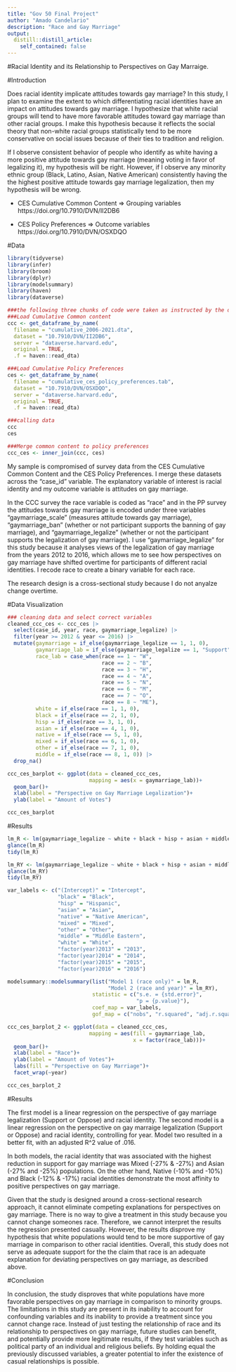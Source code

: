 ```yaml
---
title: "Gov 50 Final Project"
author: "Amado Candelario"
description: "Race and Gay Marriage"
output:
  distill::distill_article:
    self_contained: false
---
```

#Racial Identity and its Relationship to Perspectives on Gay Marraige.

#Introduction

Does racial identity implicate attitudes towards gay marriage? In this study, I plan to examine the extent to which differentiating racial identities have an impact on attitudes towards gay marriage. I hypothesize that white racial groups will tend to have more favorable attitudes toward gay marriage than other racial groups. I make this hypothesis because it reflects the social theory that non-white racial groups statistically tend to be more conservative on social issues because of their ties to tradition and religion. 

If I observe consistent behavior of people who identify as white having a more positive attitude towards gay marriage (meaning voting in favor of legalizing it), my hypothesis will be right. However, if I observe any minority ethnic group (Black, Latino, Asian, Native American) consistently having the the highest positive attitude towards gay marriage legalization, then my hypothesis will be wrong.

* CES Cumulative Common Content
=> Grouping variables 
	  https://doi.org/10.7910/DVN/II2DB6

* CES Policy Preferences 
=> Outcome variables 
	  https://doi.org/10.7910/DVN/OSXDQO

#Data

```r
library(tidyverse)
library(infer)
library(broom)
library(dplyr)
library(modelsummary)
library(haven)
library(dataverse)
```

```r
###the following three chunks of code were taken as instructed by the directions on how to merge these two data sets in CES user guide.
###Load Cumulative Common content
ccc <- get_dataframe_by_name(
  filename = "cumulative_2006-2021.dta",
  dataset = "10.7910/DVN/II2DB6",
  server = "dataverse.harvard.edu",
  original = TRUE,
  .f = haven::read_dta)
```

```r
###Load Cumulative Policy Preferences
ces <- get_dataframe_by_name(
  filename = "cumulative_ces_policy_preferences.tab",
  dataset = "10.7910/DVN/OSXDQO",
  server = "dataverse.harvard.edu",
  original = TRUE,
  .f = haven::read_dta)
```

```r
###calling data
ccc
ces
```

```r
###Merge common content to policy preferences
ccc_ces <- inner_join(ccc, ces)
```

My sample is compromised of survey data from the CES Cumulative Common Content and the CES Policy Preferences. I merge these datasets across the "case_id" variable. The explanatory variable of interest is racial identity and my outcome variable is attitudes on gay marriage. 

In the CCC survey the race variable is coded as "race" and in the PP survey the attitudes towards gay marriage is encoded under three variables "gaymarriage_scale" (measures attitude towards gay marriage), "gaymarriage_ban" (whether or not participant supports the banning of gay marriage), and "gaymarriage_legalize" (whether or not the participant supports the legalization of gay marriage). I use "gaymarriage_legalize" for this study because it analyses views of the legalization of gay marriage from the years 2012 to 2016, which allows me to see how perspectives on gay marriage have shifted overtime for participants of different racial identities. I recode race to create a binary variable for each race.

The research design is a cross-sectional study because I do not anyalze change overtime.

#Data Visualization

```r
### cleaning data and select correct variables 
cleaned_ccc_ces <- ccc_ces |>
  select(case_id, year, race, gaymarriage_legalize) |>
  filter(year >= 2012 & year <= 2016) |>
  mutate(gaymarriage = if_else(gaymarriage_legalize == 1, 1, 0),
         gaymarriage_lab = if_else(gaymarriage_legalize == 1, "Support", "Oppose"),
         race_lab = case_when(race == 1 ~ "W",
                              race == 2 ~ "B",
                              race == 3 ~ "H",
                              race == 4 ~ "A",
                              race == 5 ~ "N",
                              race == 6 ~ "M",
                              race == 7 ~ "O",
                              race == 8 ~ "ME"),
         white = if_else(race == 1, 1, 0),
         black = if_else(race == 2, 1, 0),
         hisp = if_else(race == 3, 1, 0),
         asian = if_else(race == 4, 1, 0),
         native = if_else(race == 5, 1, 0),
         mixed = if_else(race == 6, 1, 0),
         other = if_else(race == 7, 1, 0),
         middle = if_else(race == 8, 1, 0)) |>
  drop_na()
```

```r
ccc_ces_barplot <- ggplot(data = cleaned_ccc_ces, 
                          mapping = aes(x = gaymarriage_lab))+
  geom_bar()+
  xlab(label = "Perspective on Gay Marriage Legalization")+
  ylab(label = "Amount of Votes")

ccc_ces_barplot
```

#Results

```r
lm_R <- lm(gaymarriage_legalize ~ white + black + hisp + asian + middle + mixed + native + other, data = cleaned_ccc_ces)
glance(lm_R)
tidy(lm_R)
```

```r
lm_RY <- lm(gaymarriage_legalize ~ white + black + hisp + asian + middle + mixed + native + other + factor(year), data = cleaned_ccc_ces)
glance(lm_RY)
tidy(lm_RY)
```

```r
var_labels <- c("(Intercept)" = "Intercept",
                "black" = "Black",
                "hisp" = "Hispanic",
                "asian" = "Asian",
                "native" = "Native American",
                "mixed" = "Mixed",
                "other" = "Other",
                "middle" = "Middle Eastern",
                "white" = "White",
                "factor(year)2013" = "2013",
                "factor(year)2014" = "2014",
                "factor(year)2015" = "2015",
                "factor(year)2016" = "2016")

modelsummary::modelsummary(list("Model 1 (race only)" = lm_R, 
                                "Model 2 (race and year)" = lm_RY),
                           statistic = c("s.e. = {std.error}",
                                         "p = {p.value}"),
                           coef_map = var_labels, 
                           gof_map = c("nobs", "r.squared", "adj.r.squared"))
```

```r
ccc_ces_barplot_2 <- ggplot(data = cleaned_ccc_ces, 
                          mapping = aes(fill = gaymarriage_lab,
                                        x = factor(race_lab)))+
  geom_bar()+
  xlab(label = "Race")+
  ylab(label = "Amount of Votes")+
  labs(fill = "Perspective on Gay Marriage")+
  facet_wrap(~year)

ccc_ces_barplot_2
```
#Results 

The first model is a linear regression on the perspective of gay marriage legalization (Support or Oppose) and racial identity. The second model is a linear regression on the perspective on gay marraige legalization (Support or Oppose) and racial identity, controlling for year. Model two resulted in a better fit, with an adjusted R^2 value of .016. 

In both models, the racial identity that was associated with the highest reduction in support for gay marriage was Mixed (-27% & -27%) and Asian (-27% and -25%) populations. On the other hand, Native (-10% and -10%) and Black (-12% & -17%) racial identities demonstrate the most affinity to positive perspectives on gay marriage. 

Given that the study is designed around a cross-sectional research approach, it cannot eliminate competing explanations for perspectives on gay marriage. There is no way to give a treatment in this study because you cannot change someones race. Therefore, we cannot interpret the results the regression presented casually. However, the results disprove my hypothesis that white populations would tend to be more supportive of gay marriage in comparison to other racial identities. Overall, this study does not serve as adequate support for the the claim that race is an adequate explanation for deviating perspectives on gay marriage, as described above.

#Conclusion

In conclusion, the study disproves that white populations have more favorable perspectives on gay marriage in comparison to minority groups. The limitations in this study are present in its inability to account for confounding variables and its inability to provide a treatment since you cannot change race. Instead of just testing the relationship of race and its relationship to perspectives on gay marriage, future studies can benefit, and potentially provide more legitimate results, if they test variables such as political party of an individual and religious beliefs. By holding equal the previously discussed variables, a greater potential to infer the existence of casual relationships is possible.